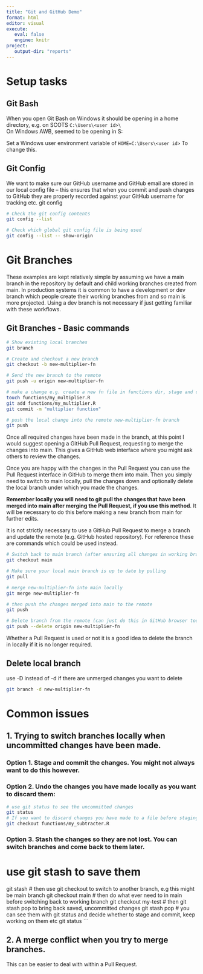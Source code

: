 ```yaml
---
title: "Git and GitHub Demo"
format: html
editor: visual
execute: 
   eval: false
   engine: knitr
project:
   output-dir: "reports"
---
```

# Setup tasks
## Git Bash

When you open Git Bash on Windows it should be opening in a home directory, e.g. on SCOTS `C:\Users\<user id>\`\
On Windows AWB, seemed to be opening in S:

Set a Windows user environment variable of `HOME=C:\Users\<user id>` To change this.

## Git Config

We want to make sure our GitHub username and GitHub email are stored in our local config file -- this ensures that when you commit and push changes to GitHub they are properly recorded against your GitHub username for tracking etc. git config

```bash
# Check the git config contents
git config --list

# Check which global git config file is being used
git config --list -- show-origin

```

# Git Branches
These examples are kept relatively simple by assuming we have a main branch in the repository by default and child working branches created from main. In production systems it is common to have a development or dev branch which people create their working branches from and so main is more projected. Using a dev branch is not necessary if just getting familiar with these workflows.

## Git Branches - Basic commands
```bash
# Show existing local branches
git branch

# Create and checkout a new branch
git checkout -b new-multiplier-fn

# Send the new branch to the remote
git push -u origin new-multiplier-fn

# make a change e.g. create a new fn file in functions dir, stage and commit
touch functions/my_multiplier.R
git add functions/my_multiplier.R
git commit -m "multiplier function"

# push the local change into the remote new-multiplier-fn branch
git push
```
Once all required changes have been made in the branch, at this point I would suggest opening a GitHub Pull Request, requesting to merge the changes into main. This gives a GitHub web interface where you might ask others to review the changes.  

Once you are happy with the changes in the Pull Request you can use the Pull Request interface in GitHub to merge them into main. Then you simply need to switch to main locally, pull the changes down and optionally delete the local branch under which you made the changes.  

**Remember locally you will need to git pull the changes that have been merged into main after merging the Pull Request, if you use this method**. It will be necessary to do this before making a new branch from main for further edits.
 
It is not strictly necessary to use a GitHub Pull Request to merge a branch and update the remote (e.g. GitHub hosted repository). For reference these are commands which could be used instead.


```bash
# Switch back to main branch (after ensuring all changes in working branch have been committed)
git checkout main

# Make sure your local main branch is up to date by pulling
git pull

# merge new-multiplier-fn into main locally
git merge new-multiplier-fn

# then push the changes merged into main to the remote
git push

# Delete branch from the remote (can just do this in GitHub browser too)
git push --delete origin new-multiplier-fn
```
Whether a Pull Request is used or not it is a good idea to delete the branch in locally if it is no longer required.

## Delete local branch
use -D instead of -d if there are unmerged changes you want to delete
```bash
git branch -d new-multiplier-fn

```

# Common issues
## 1. Trying to switch branches locally when uncommitted changes have been made.
### Option 1. Stage and commit the changes. You might not always want to do this however.

### Option 2. Undo the changes you have made locally as you want to discard them:
```bash
# use git status to see the uncommitted changes
git status
# If you want to discard changes you have made to a file before staging and committing them use git checkout filename
git checkout functions/my_subtracter.R
```
### Option 3. Stash the changes so they are not lost. You can switch branches and come back to them later.
# use git stash to save them
git stash
# then use git checkout to switch to another branch, e.g this might be main branch
git checkout main
# then do what ever need to in main before switching back to working branch
git checkout my-test
# then git stash pop to bring back saved, uncommitted changes
git stash pop
# you can see them with git status and decide whether to stage and commit, keep working on them etc
git status
```

## 2. A merge conflict when you try to merge branches.
This can be easier to deal with within a Pull Request.

